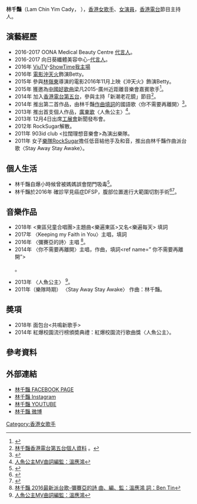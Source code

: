 {{藝人
| name = 林千豔
| 圖片 = 
| 圖片簡介 = 
| 類型 = 女歌手
| 英文名 = Lam Chin Yim Cady
| 暱稱 = Cady
| 教育程度 = 大學
| 出生日期 = 10月24日
| 出生地點 = {{HKG-1959}}
| 籍貫 = [[廣東|廣東]][[南海|南海]]
| 語言 = [[粵語|粵語]]、[[英語|英語]]、[[國語|國語]]
| 職業 = 歌手、電台節目主持、演員、樂手
| 音樂類型 = 流行音樂 
| 出道作品 = 〈人魚公主〉
| 活躍年代 = 2011年至今
| 唱片公司 = Pure Music（2008－）
}}

'''林千豔'''（Lam Chin Yim Cady， {{bd||10月24日|}}），[[香港|香港]][[女歌手|女歌手]]、[[女演員|女演員]]，[[香港電台|香港電台]]節目主持人。

== 演藝經歷 ==
*2016-2017 OONA Medical Beauty Centre [[代言人|代言人]]。
*2016-2017 向日葵纖體美容中心-[[代言人|代言人]]。
*2016年 [[ViuTV|ViuTV]]-[[ShowTime我主場|ShowTime我主場]]
*2016年 [[電影|電影]][[沖天火|沖天火]]飾演Betty。
*2015年 參與[[林嶺東|林嶺東]]導演的電影2016年11月上映《沖天火》飾演Betty。
*2015年 獲邀為[[中國好歌曲|中國好歌曲]]梁凡2015-廣州近距離音樂會嘉賓歌手<ref>{{Cite web |url=http://music.yule.sohu.com/20150804/n418154828.shtml |title=好歌曲梁凡加盟新東家 圈內好友助陣音樂會 搜狐音樂新聞 |access-date=2016-05-16 |archive-date=2018-10-08 |archive-url=https://web.archive.org/web/20181008030933/http://music.yule.sohu.com/20150804/n418154828.shtml |dead-url=no }}</ref>。
*2014年 加入[[香港電台第五台|香港電台第五台]]，參與主持「新潮老花鏡」節目<ref>[http://programme.rthk.hk/channel/presenters/profiles.php?c=radio5&m=djprofiles&a=showdj&djid=560 林千豔香港電台第五台個人資料] {{Wayback|url=http://programme.rthk.hk/channel/presenters/profiles.php?c=radio5&m=djprofiles&a=showdj&djid=560 |date=20160716150740 }}。</ref>。
*2014年 推出第二首作品，由林千豔[[作曲|作曲]][[填詞|填詞]]的國語歌〈你不需要再離開〉<ref name=”你不需要再離開”>{{Cite web |url=https://www.youtube.com/watch?v=ffVRVXxCUD8 |title=你不需要再離開MV曲詞：林千豔 編監：溫應鴻 |access-date=2016-05-15 |archive-date=2017-08-15 |archive-url=https://web.archive.org/web/20170815054415/https://www.youtube.com/watch?v=ffVRVXxCUD8 |dead-url=no }}</ref>。
*2013年 推出首支個人作品，[[廣東歌|廣東歌]]〈人魚公主〉<ref name=”人魚公主”> [https://www.youtube.com/watch?v=4vmQKb_s_Ng 人魚公主MV曲詞編監：溫應鴻]</ref>。
*2013年 12月4日出席[[工展會|工展會]]新聞發布會。
*2012年 RockSugar解散。
*2011年 903id club <拉闊理想音樂會>為演出樂隊。
*2011年 女子[[樂隊|樂隊]]RockSugar擔任低音結他手及和音，推出由林千豔作曲派台歌〈Stay Away Stay Awake〉。

== 個人生活 ==
* 林千豔自爆小時候曾被媽媽誤會閉門吸毒<ref>{{Cite web |url=http://hk.on.cc/hk/bkn/cnt/entertainment/20150313/bkn-20150313022316704-0313_00862_001_cn.html |title=on.cc東網娛樂：林千豔爆曾被媽媽誤會閉門吸毒 |access-date=2016-05-16 |archive-date=2018-10-05 |archive-url=https://web.archive.org/web/20181005215627/http://hk.on.cc/hk/bkn/cnt/entertainment/20150313/bkn-20150313022316704-0313_00862_001_cn.html |dead-url=no }}</ref>。
* 林千豔於2016年 確診罕見癌症DFSP，腹部位置進行大範圍切割手術<ref>{{Cite web |url=http://the-sun.on.cc/cnt/entertainment/20160212/00470_028.html |title=昔日太陽電子報：林千豔成功抗癌 延續Sing夢 |access-date=2016-05-16 |archive-date=2018-10-05 |archive-url=https://web.archive.org/web/20181005230748/http://the-sun.on.cc/cnt/entertainment/20160212/00470_028.html |dead-url=no }}</ref><ref>{{Cite web |url=http://hk.on.cc/hk/bkn/cnt/entertainment/20160601/bkn-20160601020239503-0601_00862_001.html |title=on.cc東網專訊：醫生不建議懷孕　林千豔：我會收養 |access-date=2016-06-01 |archive-date=2018-10-05 |archive-url=https://web.archive.org/web/20181005215638/http://hk.on.cc/hk/bkn/cnt/entertainment/20160601/bkn-20160601020239503-0601_00862_001.html |dead-url=no }}</ref>。

== 音樂作品 ==
* 2018年  <東區兒童合唱團>主題曲<樂遍東區>又名<樂遍每天> 填詞
* 2017年 〈Keeping my Faith in You〉主唱，填詞 
* 2016年 〈彌賽亞的詩〉主唱 <ref>[https://www.youtube.com/watch?v=yRzcc2VzGEI 林千豔 2016最新派台歌-彌賽亞的詩 曲、編、監：溫應鴻 詞：Ben Tin] </ref>。
* 2014年 〈你不需要再離開〉主唱，作曲，填詞<ref name=” 你不需要再離開”>{{Cite web |url=https://www.youtube.com/watch?v=ffVRVXxCUD8 |title=你不需要再離開MV曲詞：林千豔 編監：溫應鴻 |access-date=2016-05-15 |archive-date=2017-08-15 |archive-url=https://web.archive.org/web/20170815054415/https://www.youtube.com/watch?v=ffVRVXxCUD8 |dead-url=no }}</ref>。
* 2013年 〈人魚公主〉 <ref name=”人魚公主”> [https://www.youtube.com/watch?v=4vmQKb_s_Ng 人魚公主MV曲詞編監：溫應鴻]</ref>。
* 2011年（樂隊時期） 〈Stay Away Stay Awake〉 作曲：林千豔。

== 奬項 ==
* 2018年 面包台<共鳴新歌手>
* 2014年 紅爆校園流行榜頒奬典禮：紅爆校園流行歌曲獎〈人魚公主〉。

== 參考資料 ==
{{reflist}}

== 外部連結 ==
* [http://www.facebook.com/CadyLCY?is_hot=1 林千豔 FACEBOOK PAGE]
* [http://www.instagram.com/lamcady?is_hot=1 林千豔 Instagram] {{Wayback|url=http://www.instagram.com/lamcady?is_hot=1 |date=20170131190238 }}
* [http://www.youtube.com/Lamcady?is_hot=1 林千豔 YOUTUBE]
* [http://weibo.com/lamcady?is_hot=1 林千豔 微博]

[[Category:香港女歌手|Category:香港女歌手]]